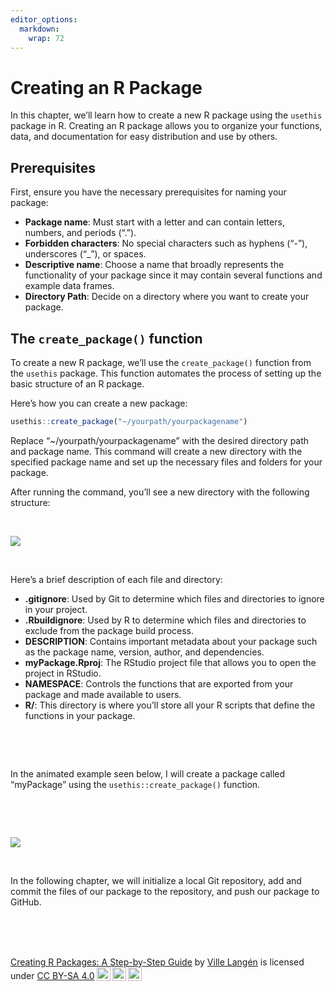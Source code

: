 ```yaml
---
editor_options: 
  markdown: 
    wrap: 72
---
```


# Creating an R Package

In this chapter, we'll learn how to create a new R package using the
`usethis` package in R. Creating an R package allows you to organize
your functions, data, and documentation for easy distribution and use by
others.

## Prerequisites

First, ensure you have the necessary prerequisites for naming your
package:

-   **Package name**: Must start with a letter and can contain letters,
    numbers, and periods (".").
-   **Forbidden characters**: No special characters such as hyphens
    ("-"), underscores ("\_"), or spaces.
-   **Descriptive name**: Choose a name that broadly represents the
    functionality of your package since it may contain several functions
    and example data frames.
-   **Directory Path**: Decide on a directory where you want to create
    your package.

##  The `create_package()` function

To create a new R package, we'll use the `create_package()` function
from the `usethis` package. This function automates the process of
setting up the basic structure of an R package.

Here's how you can create a new package:

``` r
usethis::create_package("~/yourpath/yourpackagename")
```

Replace "\~/yourpath/yourpackagename" with the desired directory path
and package name. This command will create a new directory with the
specified package name and set up the necessary files and folders for
your package.

After running the command, you'll see a new directory with the following
structure:

\

![](images/mypackage_files-01.png)

\

Here's a brief description of each file and directory:

-   **.gitignore**: Used by Git to determine which files and directories
    to ignore in your project.
-   **.Rbuildignore**: Used by R to determine which files and
    directories to exclude from the package build process.
-   **DESCRIPTION**: Contains important metadata about your package such
    as the package name, version, author, and dependencies.
-   **myPackage.Rproj**: The RStudio project file that allows you to
    open the project in RStudio.
-   **NAMESPACE**: Controls the functions that are exported from your
    package and made available to users.
-   **R/**: This directory is where you'll store all your R scripts that
    define the functions in your package.

\

\

In the animated example seen below, I will create a package called
"myPackage" using the `usethis::create_package()` function.

\

\

![](images/create_package-01.gif)\

\


In the following chapter, we will initialize a local Git repository, add and commit the files of our package to the repository, and push our package to GitHub.


\
\
\


<p xmlns:cc="http://creativecommons.org/ns#" xmlns:dct="http://purl.org/dc/terms/">

<a property="dct:title" rel="cc:attributionURL" href="https://creating-r-packages.netlify.app">Creating
R Packages: A Step-by-Step Guide</a> by
<a rel="cc:attributionURL dct:creator" property="cc:attributionName" href="https://www.linkedin.com/in/ville-langen/">Ville
Langén</a> is licensed under
<a href="https://creativecommons.org/licenses/by-sa/4.0/?ref=chooser-v1" target="_blank" rel="license noopener noreferrer" style="display:inline-block;">CC
BY-SA
4.0<img src="https://mirrors.creativecommons.org/presskit/icons/cc.svg?ref=chooser-v1" style="height:22px!important;margin-left:3px;vertical-align:text-bottom;"/><img src="https://mirrors.creativecommons.org/presskit/icons/by.svg?ref=chooser-v1" style="height:22px!important;margin-left:3px;vertical-align:text-bottom;"/><img src="https://mirrors.creativecommons.org/presskit/icons/sa.svg?ref=chooser-v1" style="height:22px!important;margin-left:3px;vertical-align:text-bottom;"/></a>

</p>
